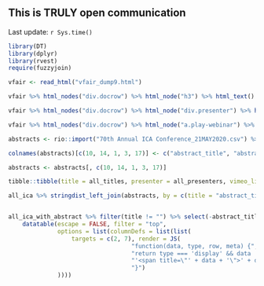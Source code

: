 ## This is TRULY open communication

Last update: `r Sys.time()`

```r
library(DT)
library(dplyr)
library(rvest)
require(fuzzyjoin)

vfair <- read_html("vfair_dump9.html")

vfair %>% html_nodes("div.docrow") %>% html_node("h3") %>% html_text() -> all_titles 

vfair %>% html_nodes("div.docrow") %>% html_node("div.presenter") %>% html_node("span") %>% html_node("strong") %>% html_text() -> all_presenters

vfair %>% html_nodes("div.docrow") %>% html_node("a.play-webinar") %>% html_attr("data-url") -> vimeo_links

abstracts <- rio::import("70th Annual ICA Conference_21MAY2020.csv") %>% as_tibble

colnames(abstracts)[c(10, 14, 1, 3, 17)] <- c("abstract_title", "abstract_authors", "abstract_session_name", "abstract_div", "abstract_body")

abstracts <- abstracts[, c(10, 14, 1, 3, 17)]

tibble::tibble(title = all_titles, presenter = all_presenters, vimeo_link = vimeo_links) -> all_ica

all_ica %>% stringdist_left_join(abstracts, by = c(title = "abstract_title"), method = "lv", max_dist = 3) -> all_ica_with_abstract


all_ica_with_abstract %>% filter(title != "") %>% select(-abstract_title) %>% mutate(vimeo_link = paste0('<a  target=_blank href=', vimeo_link, '>link</a>' ) ) %>%
    datatable(escape = FALSE, filter = "top",
              options = list(columnDefs = list(list(
                  targets = c(2, 7), render = JS(
                                   "function(data, type, row, meta) {",
                                   "return type === 'display' && data != null && data.length > 50 ?",
                                   "'<span title=\"' + data + '\">' + data.substr(0, 50) + '...</span>' : data;",
                                   "}")
              ))))
```
